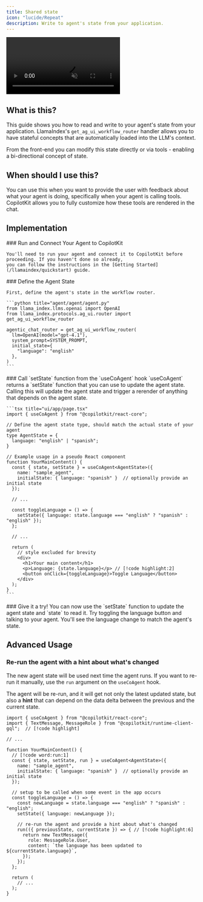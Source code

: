 ```yaml
---
title: Shared state
icon: "lucide/Repeat"
description: Write to agent's state from your application.
---
```


<video
  src="https://cdn.copilotkit.ai/docs/copilotkit/images/coagents/write-agent-state.mp4"
  className="rounded-lg shadow-xl"
  loop
  playsInline
  controls
  autoPlay
  muted
/>
<Callout>
  This video shows the result of `npx copilotkit@latest init` with the [implementation](#implementation) section applied to it!
</Callout>

## What is this?

This guide shows you how to read and write to your agent's state from your application. LlamaIndex's `get_ag_ui_workflow_router` handler allows you to have stateful concepts that are automatically loaded into the LLM's context.

From the front-end you can modify this state directly or via tools - enabling a bi-directional concept of state.

## When should I use this?

You can use this when you want to provide the user with feedback about what your agent is doing, specifically when your agent is calling tools. CopilotKit allows you to fully customize how these tools are rendered in the chat.

## Implementation

<Steps>
  <Step>
    ### Run and Connect Your Agent to CopilotKit

    You'll need to run your agent and connect it to CopilotKit before proceeding. If you haven't done so already,
    you can follow the instructions in the [Getting Started](/llamaindex/quickstart) guide.

  </Step>
  <Step>
    ### Define the Agent State

    First, define the agent's state in the workflow router.

    ```python title="agent/agent/agent.py"
    from llama_index.llms.openai import OpenAI
    from llama_index.protocols.ag_ui.router import get_ag_ui_workflow_router

    agentic_chat_router = get_ag_ui_workflow_router(
      llm=OpenAI(model="gpt-4.1"),
      system_prompt=SYSTEM_PROMPT,
      initial_state={
        "language": "english"
      },
    )
    ```

  </Step>
  <Step>
    ### Call `setState` function from the `useCoAgent` hook
    `useCoAgent` returns a `setState` function that you can use to update the agent state. Calling this
    will update the agent state and trigger a rerender of anything that depends on the agent state.

    ```tsx title="ui/app/page.tsx"
    import { useCoAgent } from "@copilotkit/react-core";

    // Define the agent state type, should match the actual state of your agent
    type AgentState = {
      language: "english" | "spanish";
    }

    // Example usage in a pseudo React component
    function YourMainContent() {
      const { state, setState } = useCoAgent<AgentState>({
        name: "sample_agent",
        initialState: { language: "spanish" }  // optionally provide an initial state
      });

      // ...

      const toggleLanguage = () => {
        setState({ language: state.language === "english" ? "spanish" : "english" });
      };

      // ...

      return (
        // style excluded for brevity
        <div>
          <h1>Your main content</h1>
          <p>Language: {state.language}</p> // [!code highlight:2]
          <button onClick={toggleLanguage}>Toggle Language</button>
        </div>
      );
    }
    ```

  </Step>
  <Step>
    ### Give it a try!
    You can now use the `setState` function to update the agent state and `state` to read it. Try toggling the language button
    and talking to your agent. You'll see the language change to match the agent's state.
  </Step>
</Steps>

## Advanced Usage

### Re-run the agent with a hint about what's changed

The new agent state will be used next time the agent runs.
If you want to re-run it manually, use the `run` argument on the `useCoAgent` hook.

The agent will be re-run, and it will get not only the latest updated state, but also a **hint** that can depend on the data delta between the previous and the current state.

```tsx title="ui/app/page.tsx"
import { useCoAgent } from "@copilotkit/react-core";
import { TextMessage, MessageRole } from "@copilotkit/runtime-client-gql";  // [!code highlight]

// ...

function YourMainContent() {
  // [!code word:run:1]
  const { state, setState, run } = useCoAgent<AgentState>({
    name: "sample_agent",
    initialState: { language: "spanish" }  // optionally provide an initial state
  });

  // setup to be called when some event in the app occurs
  const toggleLanguage = () => {
    const newLanguage = state.language === "english" ? "spanish" : "english";
    setState({ language: newLanguage });

    // re-run the agent and provide a hint about what's changed
    run(({ previousState, currentState }) => { // [!code highlight:6]
      return new TextMessage({
        role: MessageRole.User,
        content: `the language has been updated to ${currentState.language}`,
      });
    });
  };

  return (
    // ...
  );
}
```

